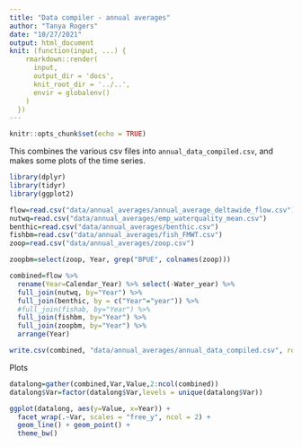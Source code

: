 ```yaml
---
title: "Data compiler - annual averages"
author: "Tanya Rogers"
date: "10/27/2021"
output: html_document
knit: (function(input, ...) {
    rmarkdown::render(
      input,
      output_dir = 'docs',
      knit_root_dir = '../..',
      envir = globalenv()
    )
  })
---
```


```r
knitr::opts_chunk$set(echo = TRUE)
```

This combines the various csv files into `annual_data_compiled.csv`, and makes some plots of the time series.

```r
library(dplyr)
library(tidyr)
library(ggplot2)
```

```r
flow=read.csv("data/annual_averages/annual_average_deltawide_flow.csv")
nutwq=read.csv("data/annual_averages/emp_waterquality_mean.csv")
benthic=read.csv("data/annual_averages/benthic.csv")
fishbm=read.csv("data/annual_averages/fish_FMWT.csv")
zoop=read.csv("data/annual_averages/zoop.csv")

zoopbm=select(zoop, Year, grep("BPUE", colnames(zoop)))

combined=flow %>% 
  rename(Year=Calendar_Year) %>% select(-Water_year) %>% 
  full_join(nutwq, by="Year") %>% 
  full_join(benthic, by = c("Year"="year")) %>%
  #full_join(fishab, by="Year") %>% 
  full_join(fishbm, by="Year") %>% 
  full_join(zoopbm, by="Year") %>% 
  arrange(Year)

write.csv(combined, "data/annual_averages/annual_data_compiled.csv", row.names = F)
```

Plots

```r
datalong=gather(combined,Var,Value,2:ncol(combined))
datalong$Var=factor(datalong$Var,levels = unique(datalong$Var))

ggplot(datalong, aes(y=Value, x=Year)) +
  facet_wrap(.~Var, scales = "free_y", ncol = 2) +
  geom_line() + geom_point() +
  theme_bw()
```
